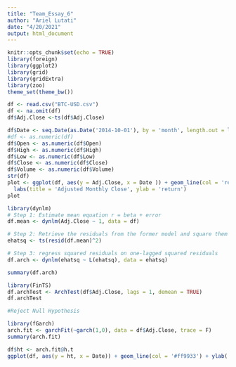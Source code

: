 ```yaml
---
title: "Team_Essay_6"
author: "Ariel Lutati"
date: "4/20/2021"
output: html_document
---
```


```r
knitr::opts_chunk$set(echo = TRUE)
library(foreign)
library(ggplot2)
library(grid)
library(gridExtra)
library(zoo)
theme_set(theme_bw())

df <- read.csv("BTC-USD.csv")
df <- na.omit(df)
df$Adj.Close <-ts(df$Adj.Close)
```

```r
df$Date <- seq.Date(as.Date('2014-10-01'), by = 'month', length.out = length(df$Adj.Close))
#df <- as.numeric(df)
df$Open <- as.numeric(df$Open)
df$High <- as.numeric(df$High)
df$Low <- as.numeric(df$Low)
df$Close <- as.numeric(df$Close)
df$Volume <- as.numeric(df$Volume)
str(df)
plot <- ggplot(df, aes(y = Adj.Close, x = Date )) + geom_line(col = 'red') +
  labs(title = 'Adjusted Monthly Close', ylab = 'return')
plot
```

```r
library(dynlm)
# Step 1: Estimate mean equation r = beta + error
df.mean <- dynlm(Adj.Close ~ 1, data = df)

# Step 2: Retrieve the residuals from the former model and square them
ehatsq <- ts(resid(df.mean)^2)

# Step 3: regress squared residuals on one-lagged squared residuals
df.arch <- dynlm(ehatsq ~ L(ehatsq), data = ehatsq)

summary(df.arch)
```

```r
library(FinTS)
df.archTest <- ArchTest(df$Adj.Close, lags = 1, demean = TRUE)
df.archTest

#Reject Null Hypothesis
```

```r
library(fGarch)
arch.fit <- garchFit(~garch(1,0), data = df$Adj.Close, trace = F)
summary(arch.fit)
```

```r
df$ht <- arch.fit@h.t
ggplot(df, aes(y = ht, x = Date)) + geom_line(col = '#ff9933') + ylab('Conditional Variance') + xlab('Date')
```